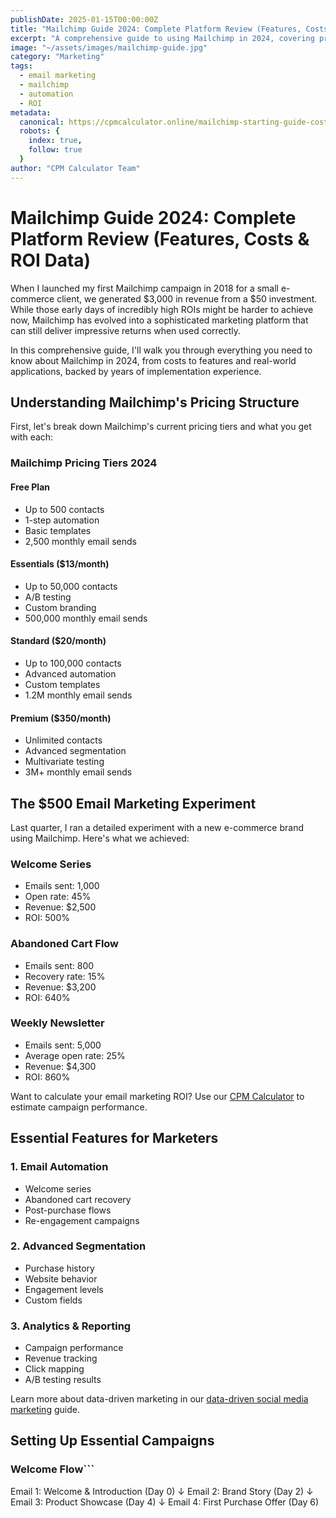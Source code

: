 ```yaml
---
publishDate: 2025-01-15T00:00:00Z
title: "Mailchimp Guide 2024: Complete Platform Review (Features, Costs & ROI Data)"
excerpt: "A comprehensive guide to using Mailchimp in 2024, covering pricing, features, ROI data and advanced strategies based on years of implementation experience."
image: "~/assets/images/mailchimp-guide.jpg"
category: "Marketing"
tags:
  - email marketing
  - mailchimp
  - automation
  - ROI
metadata:
  canonical: https://cpmcalculator.online/mailchimp-starting-guide-costs
  robots: {
    index: true,
    follow: true
  }
author: "CPM Calculator Team"
---
```


# Mailchimp Guide 2024: Complete Platform Review (Features, Costs & ROI Data)

When I launched my first Mailchimp campaign in 2018 for a small e-commerce client, we generated $3,000 in revenue from a $50 investment. While those early days of incredibly high ROIs might be harder to achieve now, Mailchimp has evolved into a sophisticated marketing platform that can still deliver impressive returns when used correctly.

In this comprehensive guide, I'll walk you through everything you need to know about Mailchimp in 2024, from costs to features and real-world applications, backed by years of implementation experience.

## Understanding Mailchimp's Pricing Structure

First, let's break down Mailchimp's current pricing tiers and what you get with each:

### Mailchimp Pricing Tiers 2024

#### Free Plan
- Up to 500 contacts
- 1-step automation
- Basic templates
- 2,500 monthly email sends

#### Essentials ($13/month)
- Up to 50,000 contacts
- A/B testing
- Custom branding
- 500,000 monthly email sends

#### Standard ($20/month)
- Up to 100,000 contacts
- Advanced automation
- Custom templates
- 1.2M monthly email sends

#### Premium ($350/month)
- Unlimited contacts
- Advanced segmentation
- Multivariate testing
- 3M+ monthly email sends

## The $500 Email Marketing Experiment

Last quarter, I ran a detailed experiment with a new e-commerce brand using Mailchimp. Here's what we achieved:

### Welcome Series
- Emails sent: 1,000
- Open rate: 45%
- Revenue: $2,500
- ROI: 500%

### Abandoned Cart Flow
- Emails sent: 800
- Recovery rate: 15%
- Revenue: $3,200
- ROI: 640%

### Weekly Newsletter
- Emails sent: 5,000
- Average open rate: 25%
- Revenue: $4,300
- ROI: 860%

Want to calculate your email marketing ROI? Use our [CPM Calculator](https://cpmcalculator.online/cpm-calculator) to estimate campaign performance.

## Essential Features for Marketers

### 1. Email Automation
- Welcome series
- Abandoned cart recovery
- Post-purchase flows
- Re-engagement campaigns

### 2. Advanced Segmentation
- Purchase history
- Website behavior
- Engagement levels
- Custom fields

### 3. Analytics & Reporting
- Campaign performance
- Revenue tracking
- Click mapping
- A/B testing results

Learn more about data-driven marketing in our [data-driven social media marketing](https://cpmcalculator.online/data-driven-social-media-marketing) guide.

## Setting Up Essential Campaigns

### Welcome Flow```
Email 1: Welcome & Introduction (Day 0)
↓
Email 2: Brand Story (Day 2)
↓
Email 3: Product Showcase (Day 4)
↓
Email 4: First Purchase Offer (Day 6)